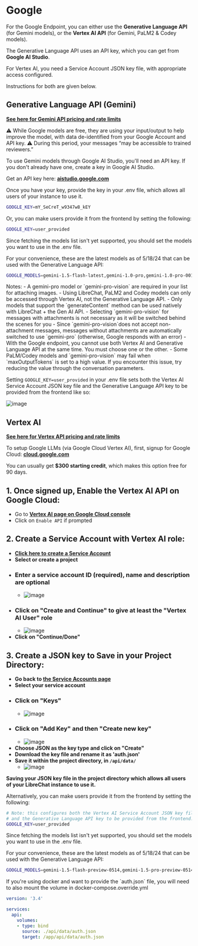 # Google

For the Google Endpoint, you can either use the **Generative Language API** (for Gemini models), or the **Vertex AI API** (for Gemini, PaLM2 & Codey models).

The Generative Language API uses an API key, which you can get from **Google AI Studio**.

For Vertex AI, you need a Service Account JSON key file, with appropriate access configured.

Instructions for both are given below.

## Generative Language API (Gemini)

**[See here for Gemini API pricing and rate limits](https://ai.google.dev/pricing)**

⚠️ While Google models are free, they are using your input/output to help improve the model, with data de-identified from your Google Account and API key.
⚠️ During this period, your messages “may be accessible to trained reviewers.”

To use Gemini models through Google AI Studio, you'll need an API key. If you don't already have one, create a key in Google AI Studio.

Get an API key here: **[aistudio.google.com](https://aistudio.google.com/app/apikey)**

Once you have your key, provide the key in your .env file, which allows all users of your instance to use it.

```bash filename=".env"
GOOGLE_KEY=mY_SeCreT_w9347w8_kEY
```

Or, you can make users provide it from the frontend by setting the following:
```bash filename=".env"
GOOGLE_KEY=user_provided
```

Since fetching the models list isn't yet supported, you should set the models you want to use in the .env file.

For your convenience, these are the latest models as of 5/18/24 that can be used with the Generative Language API:

```bash filename=".env"
GOOGLE_MODELS=gemini-1.5-flash-latest,gemini-1.0-pro,gemini-1.0-pro-001,gemini-1.0-pro-latest,gemini-1.0-pro-vision-latest,gemini-1.5-pro-latest,gemini-pro,gemini-pro-vision
```

<Callout type="note" title="Notes:">
Notes:
- A gemini-pro model or `gemini-pro-vision` are required in your list for attaching images.
- Using LibreChat, PaLM2 and Codey models can only be accessed through Vertex AI, not the Generative Language API.
    - Only models that support the `generateContent` method can be used natively with LibreChat + the Gen AI API.
- Selecting `gemini-pro-vision` for messages with attachments is not necessary as it will be switched behind the scenes for you
- Since `gemini-pro-vision`does not accept non-attachment messages, messages without attachments are automatically switched to use `gemini-pro` (otherwise, Google responds with an error)
- With the Google endpoint, you cannot use both Vertex AI and Generative Language API at the same time. You must choose one or the other.
- Some PaLM/Codey models and `gemini-pro-vision` may fail when `maxOutputTokens` is set to a high value. If you encounter this issue, try reducing the value through the conversation parameters.
</Callout>

Setting `GOOGLE_KEY=user_provided` in your .env file sets both the Vertex AI Service Account JSON key file and the Generative Language API key to be provided from the frontend like so:

![image](https://github.com/danny-avila/LibreChat/assets/110412045/728cbc04-4180-45a8-848c-ae5de2b02996)

## Vertex AI

**[See here for Vertex API pricing and rate limits](https://cloud.google.com/vertex-ai/generative-ai/pricing)**

To setup Google LLMs (via Google Cloud Vertex AI), first, signup for Google Cloud: **[cloud.google.com](https://cloud.google.com/)**

You can usually get **$300 starting credit**, which makes this option free for 90 days.

## 1. Once signed up, Enable the Vertex AI API on Google Cloud:
  - Go to **[Vertex AI page on Google Cloud console](https://console.cloud.google.com/vertex-ai)**
  - Click on `Enable API` if prompted
## 2. Create a Service Account with Vertex AI role:
  - **[Click here to create a Service Account](https://console.cloud.google.com/projectselector/iam-admin/serviceaccounts/create?walkthrough_id=iam--create-service-account#step_index=1)**
  - **Select or create a project**
  - ### Enter a service account ID (required), name and description are optional
      - ![image](https://github.com/danny-avila/LibreChat/assets/110412045/0c5cd177-029b-44fa-a398-a794aeb09de6)
  - ### Click on "Create and Continue" to give at least the "Vertex AI User" role
      - ![image](https://github.com/danny-avila/LibreChat/assets/110412045/22d3a080-e71e-446e-8485-bcc5bf558dbb)
  - **Click on "Continue/Done"**
## 3. Create a JSON key to Save in your Project Directory:
  - **Go back to [the Service Accounts page](https://console.cloud.google.com/projectselector/iam-admin/serviceaccounts)**
  - **Select your service account**
  - ### Click on "Keys"
       - ![image](https://github.com/danny-avila/LibreChat/assets/110412045/735a7bbe-25a6-4b4c-9bb5-e0d8aa91be3d)
  - ### Click on "Add Key" and then "Create new key"
       - ![image](https://github.com/danny-avila/LibreChat/assets/110412045/cfbb20d3-94a8-4cd1-ac39-f9cd8c2fceaa)
  - **Choose JSON as the key type and click on "Create"**
  - **Download the key file and rename it as 'auth.json'**
  - **Save it within the project directory, in `/api/data/`**
       - ![image](https://github.com/danny-avila/LibreChat/assets/110412045/f5b8bcb5-1b20-4751-81a1-d3757a4b3f2f)

**Saving your JSON key file in the project directory which allows all users of your LibreChat instance to use it.**

Alternatively, you can make users provide it from the frontend by setting the following:

```bash filename=".env"
# Note: this configures both the Vertex AI Service Account JSON key file
# and the Generative Language API key to be provided from the frontend.
GOOGLE_KEY=user_provided
```

Since fetching the models list isn't yet supported, you should set the models you want to use in the .env file.

For your convenience, these are the latest models as of 5/18/24 that can be used with the Generative Language API:

```bash filename=".env"
GOOGLE_MODELS=gemini-1.5-flash-preview-0514,gemini-1.5-pro-preview-0514,gemini-1.0-pro-vision-001,gemini-1.0-pro-002,gemini-1.0-pro-001,gemini-pro-vision,gemini-1.0-pro
```

<Callout type="note" title="If you are using Docker">
If you're using docker and want to provide the `auth.json` file, you will need to also mount the volume in docker-compose.override.yml

```yaml filename="docker-compose.override.yml"
version: '3.4'

services:
  api:
    volumes:
    - type: bind
      source: ./api/data/auth.json
      target: /app/api/data/auth.json
```
</Callout>